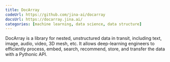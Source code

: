 ```yaml
---
title: DocArray
codeUrl: https://github.com/jina-ai/docarray
docsUrl: https://docarray.jina.ai/
categories: [machine learning, data science, data structure]
---
```


DocArray is a library for nested, unstructured data in transit, including text, image, audio, video, 3D mesh, etc. It allows deep-learning engineers to efficiently process, embed, search, recommend, store, and transfer the data with a Pythonic API.